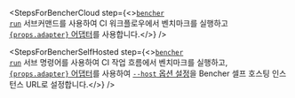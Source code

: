
<StepsForBencherCloud
  step={<><code><a href="/ko/docs/explanation/bencher-run/">bencher run</a></code> 서브커맨드를 사용하여 CI 워크플로우에서 벤치마크를 실행하고 <a href={props.url}> <code>{props.adapter}</code> 어댑터</a>를 사용합니다.</>}
/>

<StepsForBencherSelfHosted
  step={<><code><a href="/ko/docs/explanation/bencher-run/">bencher run</a></code> 서브 명령어를 사용하여 CI 작업 흐름에서 벤치마크를 실행하고, <a href={props.url}> <code>{props.adapter}</code> 어댑터</a>를 사용하여 <a href="/ko/docs/explanation/bencher-run/#--host-url"><code>--host</code> 옵션 설정</a>을 Bencher 셀프 호스팅 인스턴스 URL로 설정합니다.</>}
/>